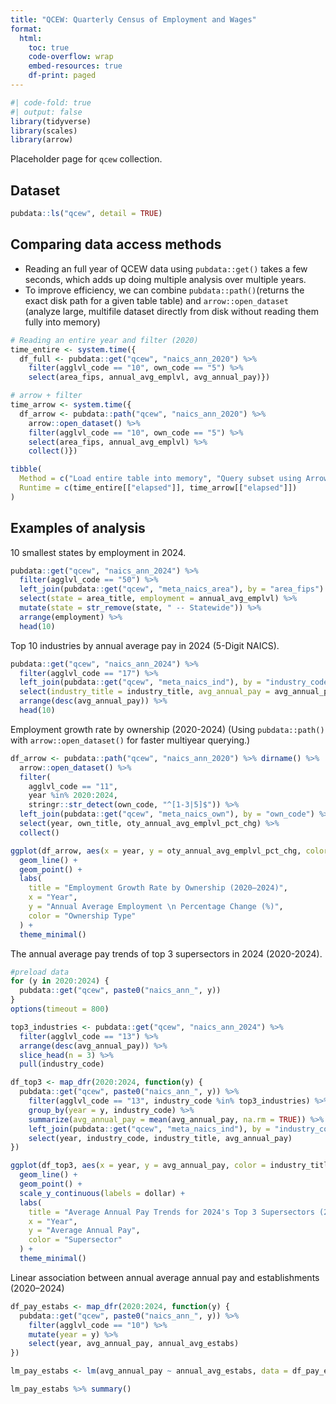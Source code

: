 ```yaml
---
title: "QCEW: Quarterly Census of Employment and Wages"
format:
  html:
    toc: true
    code-overflow: wrap
    embed-resources: true
    df-print: paged
---
```


```r
#| code-fold: true
#| output: false
library(tidyverse)
library(scales)
library(arrow)
```

Placeholder page for `qcew` collection.

## Dataset

```r
pubdata::ls("qcew", detail = TRUE)
```

## Comparing data access methods

-   Reading an full year of QCEW data using `pubdata::get()` takes a few seconds, which adds up doing multiple analysis over multiple years.
-   To improve efficiency, we can combine `pubdata::path()`(returns the exact disk path for a given table table) and `arrow::open_dataset` (analyze large, multifile dataset directly from disk without reading them fully into memory)

```r
# Reading an entire year and filter (2020)
time_entire <- system.time({
  df_full <- pubdata::get("qcew", "naics_ann_2020") %>%
    filter(agglvl_code == "10", own_code == "5") %>%
    select(area_fips, annual_avg_emplvl, avg_annual_pay)})

# arrow + filter
time_arrow <- system.time({
  df_arrow <- pubdata::path("qcew", "naics_ann_2020") %>%
    arrow::open_dataset() %>%
    filter(agglvl_code == "10", own_code == "5") %>%
    select(area_fips, annual_avg_emplvl) %>%
    collect()})

tibble(
  Method = c("Load entire table into memory", "Query subset using Arrow Dataset"),
  Runtime = c(time_entire[["elapsed"]], time_arrow[["elapsed"]])
)
```

## Examples of analysis

10 smallest states by employment in 2024.

```r
pubdata::get("qcew", "naics_ann_2024") %>%
  filter(agglvl_code == "50") %>%
  left_join(pubdata::get("qcew", "meta_naics_area"), by = "area_fips") %>%
  select(state = area_title, employment = annual_avg_emplvl) %>%
  mutate(state = str_remove(state, " -- Statewide")) %>%
  arrange(employment) %>%
  head(10)
```

Top 10 industries by annual average pay in 2024 (5-Digit NAICS).

```r
pubdata::get("qcew", "naics_ann_2024") %>% 
  filter(agglvl_code == "17") %>% 
  left_join(pubdata::get("qcew", "meta_naics_ind"), by = "industry_code") %>%
  select(industry_title = industry_title, avg_annual_pay = avg_annual_pay) %>%
  arrange(desc(avg_annual_pay)) %>% 
  head(10)
```

Employment growth rate by ownership (2020-2024) (Using `pubdata::path()` with `arrow::open_dataset()` for faster multiyear querying.)

```r
df_arrow <- pubdata::path("qcew", "naics_ann_2020") %>% dirname() %>%
  arrow::open_dataset() %>%
  filter(
    agglvl_code == "11",
    year %in% 2020:2024,
    stringr::str_detect(own_code, "^[1-3|5]$")) %>%
  left_join(pubdata::get("qcew", "meta_naics_own"), by = "own_code") %>%
  select(year, own_title, oty_annual_avg_emplvl_pct_chg) %>%
  collect()

ggplot(df_arrow, aes(x = year, y = oty_annual_avg_emplvl_pct_chg, color = own_title)) +
  geom_line() +
  geom_point() + 
  labs(
    title = "Employment Growth Rate by Ownership (2020–2024)",
    x = "Year",
    y = "Annual Average Employment \n Percentage Change (%)",
    color = "Ownership Type"
  ) +
  theme_minimal()
```

The annual average pay trends of top 3 supersectors in 2024 (2020-2024).

```r
#preload data
for (y in 2020:2024) {
  pubdata::get("qcew", paste0("naics_ann_", y))
}
options(timeout = 800)

top3_industries <- pubdata::get("qcew", "naics_ann_2024") %>%
  filter(agglvl_code == "13") %>%
  arrange(desc(avg_annual_pay)) %>%
  slice_head(n = 3) %>%
  pull(industry_code)

df_top3 <- map_dfr(2020:2024, function(y) {
  pubdata::get("qcew", paste0("naics_ann_", y)) %>%
    filter(agglvl_code == "13", industry_code %in% top3_industries) %>%
    group_by(year = y, industry_code) %>% 
    summarize(avg_annual_pay = mean(avg_annual_pay, na.rm = TRUE)) %>% 
    left_join(pubdata::get("qcew", "meta_naics_ind"), by = "industry_code") %>%
    select(year, industry_code, industry_title, avg_annual_pay)
})

ggplot(df_top3, aes(x = year, y = avg_annual_pay, color = industry_title)) +
  geom_line() +
  geom_point() +
  scale_y_continuous(labels = dollar) +
  labs(
    title = "Average Annual Pay Trends for 2024's Top 3 Supersectors (2020–2024)",
    x = "Year",
    y = "Average Annual Pay",
    color = "Supersector"
  ) +
  theme_minimal()
```

Linear association between annual average annual pay and establishments (2020–2024)

```r
df_pay_estabs <- map_dfr(2020:2024, function(y) {
  pubdata::get("qcew", paste0("naics_ann_", y)) %>%
    filter(agglvl_code == "10") %>%
    mutate(year = y) %>%
    select(year, avg_annual_pay, annual_avg_estabs)
})

lm_pay_estabs <- lm(avg_annual_pay ~ annual_avg_estabs, data = df_pay_estabs)

lm_pay_estabs %>% summary()
```
